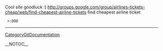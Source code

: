 Cool site goodluck :) http://groups.google.com/group/airlines-tickets-cheap/web/find-cheapest-airline-tickets find cheapest airline ticket
  >:DDD
----
[[CategoryGitDocumentation]]

__NOTOC__